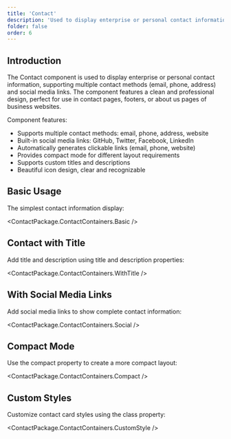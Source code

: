 ```yaml
---
title: 'Contact'
description: 'Used to display enterprise or personal contact information, supporting multiple contact methods and social media links'
folder: false
order: 6
---
```



## Introduction

The Contact component is used to display enterprise or personal contact information, supporting multiple contact methods (email, phone, address) and social media links. The component features a clean and professional design, perfect for use in contact pages, footers, or about us pages of business websites.

Component features:

- Supports multiple contact methods: email, phone, address, website
- Built-in social media links: GitHub, Twitter, Facebook, LinkedIn
- Automatically generates clickable links (email, phone, website)
- Provides compact mode for different layout requirements
- Supports custom titles and descriptions
- Beautiful icon design, clear and recognizable

## Basic Usage

The simplest contact information display:

<ContactPackage.ContactContainers.Basic />

## Contact with Title

Add title and description using title and description properties:

<ContactPackage.ContactContainers.WithTitle />

## With Social Media Links

Add social media links to show complete contact information:

<ContactPackage.ContactContainers.Social />

## Compact Mode

Use the compact property to create a more compact layout:

<ContactPackage.ContactContainers.Compact />

## Custom Styles

Customize contact card styles using the class property:

<ContactPackage.ContactContainers.CustomStyle />
